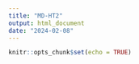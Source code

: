 ```yaml
---
title: "MD-HT2"
output: html_document
date: "2024-02-08"
---
```


```r
knitr::opts_chunk$set(echo = TRUE)
```



